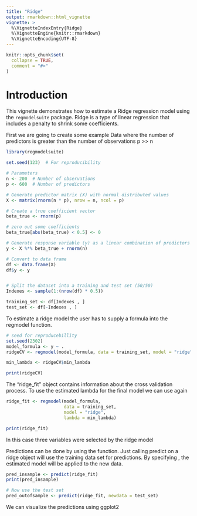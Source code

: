 ```yaml
---
title: "Ridge"
output: rmarkdown::html_vignette
vignette: >
  %\VignetteIndexEntry{Ridge}
  %\VignetteEngine{knitr::rmarkdown}
  %\VignetteEncoding{UTF-8}
---
```


```r
knitr::opts_chunk$set(
  collapse = TRUE,
  comment = "#>"
)
```

# Introduction

This vignette demonstrates how to estimate a Ridge regression model using the `regmodelsuite` package. Ridge is a type of linear regression that includes a penalty to shrink some coefficients.

First we are going to create some example Data where the number of predictors
is greater than the number of observations p >> n

```r
library(regmodelsuite)

set.seed(123)  # For reproducibility

# Parameters
n <- 200  # Number of observations
p <- 600  # Number of predictors

# Generate predictor matrix (X) with normal distributed values
X <- matrix(rnorm(n * p), nrow = n, ncol = p)

# Create a true coefficient vector
beta_true <- rnorm(p)

# zero out some coefficients
beta_true[abs(beta_true) < 0.5] <- 0

# Generate response variable (y) as a linear combination of predictors + noise
y <- X %*% beta_true + rnorm(n)

# Convert to data frame
df <- data.frame(X)
df$y <- y


# Split the dataset into a training and test set (50/50)
Indexes <- sample(1:(nrow(df) * 0.5))

training_set <- df[Indexes , ]
test_set <- df[-Indexes , ]
```
To estimate a ridge model the user has to supply a formula into the regmodel
function.


```r
# seed for reproducebillity
set.seed(2302)
model_formula <- y ~ .
ridgeCV <- regmodel(model_formula, data = training_set, model = "ridge", cv = T)

min_lambda <- ridgeCV$min_lambda

print(ridgeCV)


```
The "ridge_fit" object contains information about the cross validation process. To use the estimated lambda for the final model we can use \code{regmodel} again

```r
ridge_fit <- regmodel(model_formula,
                      data = training_set,
                      model = "ridge",
                      lambda = min_lambda)

print(ridge_fit)
```
In this case three variables were selected by the ridge model

Predictions can be done by using the \code{predict()} function.
Just calling predict on a ridge object will use the training data set for 
predictions. By specifying \code{newdata}, the estimated model will be applied to 
the new data.

```r
pred_insample <- predict(ridge_fit)
print(pred_insample)

# Now use the test set
pred_outofsample <- predict(ridge_fit, newdata = test_set)
```

We can visualize the predictions using ggplot2
```r

```

